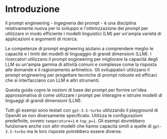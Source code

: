# Introduzione

Il prompt engineering - ingegneria dei prompt - è una disciplina relativamente nuova per lo sviluppo e l'ottimizzazione dei prompt per utilizzare in modo efficiente i modelli linguistici (LM) per un'ampia varietà di applicazioni e argomenti di ricerca.

Le competenze di prompt engineering aiutano a comprendere meglio le capacità e i limiti dei modelli di linguaggio di grandi dimensioni (LLM). I ricercatori utilizzano il prompt engineering per migliorare la capacità degli LLM su un'ampia gamma di attività comuni e complesse come la risposta alle domande e il ragionamento aritmetico. Gli sviluppatori utilizzano il prompt engineering per progettare tecniche di prompt robuste ed efficaci che si interfacciano con LLM e altri strumenti.

Questa guida copre le nozioni di base dei prompt per fornire un'idea approssimativa di come utilizzare i prompt per interagire e istruire modelli di linguaggi di grandi dimensioni (LLM).

Tutti gli esempi sono testati con `gpt-3.5-turbo` utilizzando il playground di OpenAI se non diversamente specificato. Utilizza le configurazioni predefinite, ovvero `temperature=1` e `top_p=1`. Gli esempi dovrebbero funzionare anche con altri modelli che hanno capacità simili a quelle di `gpt-3.5-turbo` ma le loro risposte potrebbero essere diverse.

<ContentFileNames section="introduction" lang="it"/>
